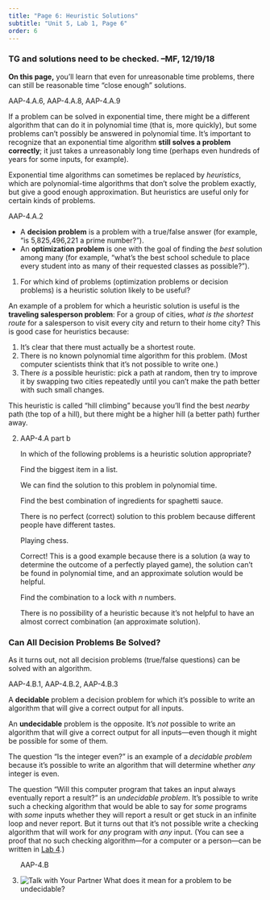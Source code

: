 ```yaml
---
title: "Page 6: Heuristic Solutions"
subtitle: "Unit 5, Lab 1, Page 6"
order: 6
---
```


::: todo
<h3>TG and solutions need to be checked. --MF, 12/19/18</h3>
:::

::: learn
<p><strong>On this page,</strong> you'll learn that even for
unreasonable time problems, there can still be reasonable time "close
enough" solutions.</p>
:::

::: ap-standard
AAP-4.A.6, AAP-4.A.8, AAP-4.A.9
:::

<p>If a problem can be solved in exponential time, there might be a
different algorithm that can do it in polynomial time (that is, more
quickly), but some problems can't possibly be answered in polynomial
time. It's important to recognize that an exponential time algorithm
<strong>still solves a problem correctly</strong>; it just takes a
unreasonably long time (perhaps even hundreds of years for some inputs,
for example).</p>

<p>Exponential time algorithms can sometimes be replaced by
<em>heuristics</em>, which are polynomial-time algorithms that don't
solve the problem exactly, but give a good enough approximation. But
heuristics are useful only for certain kinds of
problems.<!--Heuristics are useful when a problem has has a solution, and although we can't compute the solution in a practical amount a time, we can still find "pretty good" solutions.--></p>

::: vocabFullWidth
::: ap-standard
AAP-4.A.2
:::

<ul>

<li>A <strong>decision problem</strong> is a problem with a true/false
answer (for example, "is 5,825,496,221 a prime number?").</li>

<li>An <strong>optimization problem</strong> is one with the goal of
finding the <em>best</em> solution among many (for example, "what's the
best school schedule to place every student into as many of their
requested classes as possible?").</li>

</ul>
:::

::: forYouToDo
<ol>

<li>For which kind of problems (optimization problems or decision
problems) is a heuristic solution likely to be useful?</li>

</ol>
:::

<p>

An example of a problem for which a heuristic solution is useful is the
<strong>traveling salesperson problem</strong>: For a group of cities,
<em>what is the shortest route</em> for a salesperson to visit every
city and return to their home city? This is good case for heuristics
because:

<ol>

<li>It's clear that there must actually be a shortest route.</li>

<li>There is no known polynomial time algorithm for this problem. (Most
computer scientists think that it's not possible to write one.)</li>

<li>There <em>is</em> a possible heuristic: pick a path at random, then
try to improve it by swapping two cities repeatedly until you can't make
the path better with such small changes.</li>

</ol>

::: endnote
This heuristic is called "hill climbing" because you'll find the best
<em>nearby</em> path (the top of a hill), but there might be a higher
hill (a better path) further away.
:::

</p>

::: forYouToDo
<ol start="2">

<li>

::: ap-standard
AAP-4.A part b
:::

<!-- Question 2 -->

::: {.assessment-data type="multiplechoice" identifier="In which of the following problems is a heuristic solution appropriate?" hasinlinefeedback="true" maxchoices="1" responseidentifier="ri2" shuffle="true"}
::: prompt
In which of the following problems is a heuristic solution appropriate?
:::

::: {.choice identifier="c1"}
::: text
Find the biggest item in a list.
:::

::: feedback
We can find the solution to this problem in polynomial time.
:::
:::

::: {.choice identifier="c2"}
::: text
Find the best combination of ingredients for spaghetti sauce.
:::

::: feedback
There is no perfect (correct) solution to this problem because different
people have different tastes.
:::
:::

::: {.choice identifier="c3"}
::: text
Playing chess.
:::

::: feedback
Correct! This is a good example because there is a solution (a way to
determine the outcome of a perfectly played game), the solution can't be
found in polynomial time, and an approximate solution would be helpful.
:::
:::

::: {.choice identifier="c4"}
::: text
Find the combination to a lock with <em>n</em> numbers.
:::

::: feedback
There is no possibility of a heuristic because it's not helpful to have
an almost correct combination (an approximate solution).
:::
:::

::: {.responseDeclaration identifier="ri2"}
::: {.correctResponse identifier="c3"}
:::
:::
:::

</li>

</ol>
:::

<h3>Can All Decision Problems Be Solved?</h3>

<p>As it turns out, not all decision problems (true/false questions) can
be solved with an algorithm.</p>

::: vocabFullWidth
::: ap-standard
AAP-4.B.1, AAP-4.B.2, AAP-4.B.3
:::

<p>A <strong>decidable</strong> problem a decision problem for which
it's possible to write an algorithm that will give a correct output for
all inputs.</p>

<p>An <strong>undecidable</strong> problem is the opposite. It's
<em>not</em> possible to write an algorithm that will give a correct
output for all inputs---even though it might be possible for some of
them.</p>
:::

::: endnote
<p>The question "Is the integer even?" is an example of a <em>decidable
problem</em> because it's possible to write an algorithm that will
determine whether <em>any</em> integer is even.</p>

<p>The question "Will this computer program that takes an input always
eventually report a result?" is an <em>undecidable problem</em>. It's
possible to write such a checking algorithm that would be able to say
for <em>some</em> programs with <em>some</em> inputs whether they will
report a result or get stuck in an infinite loop and never report. But
it turns out that it's not possible write a checking algorithm that will
work for <em>any</em> program with <em>any</em> input. (You can see a
proof that no such checking algorithm---for a computer or a person---can
be written in
<a href="/unit-5/lab-4/1-logical-inconsistency.html" title="Unit 5 Lab 4">Lab
4</a>.)</p>
:::

::: forYouToDo
<ol start="3">

::: ap-standard
AAP-4.B
:::

<li><img src="/img/icons/talk-with-your-partner.png" title="Talk with Your Partner" alt="Talk with Your Partner" class="inline"/>
What does it mean for a problem to be undecidable?</li>

</ol>
:::
